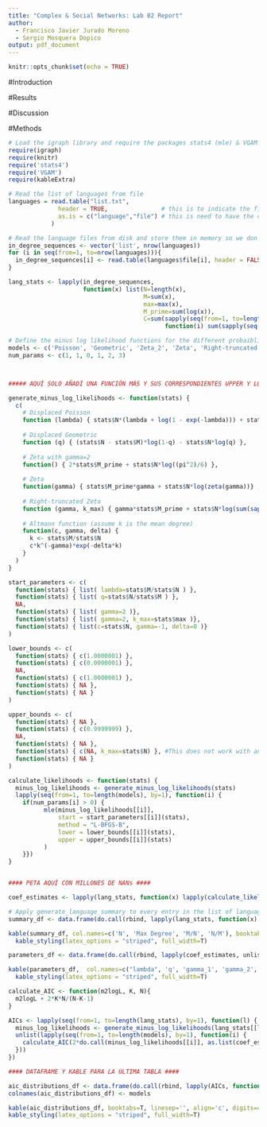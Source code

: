 ```yaml
---
title: "Complex & Social Networks: Lab 02 Report"
author:
  - Francisco Javier Jurado Moreno
  - Sergio Mosquera Dopico
output: pdf_document
---
```


```r
knitr::opts_chunk$set(echo = TRUE)
```

#Introduction

#Results

#Discussion

#Methods

```r
# Load the igraph library and require the packages stats4 (mle) & VGAM (Riemman-zeta)
require(igraph)
require(knitr)
require('stats4')
require('VGAM')
require(kableExtra)
```

```r
# Read the list of languages from file
languages = read.table("list.txt",
              header = TRUE,               # this is to indicate the first line of the file contains the names of the columns instead of the real data
              as.is = c("language","file") # this is need to have the cells treated as real strings and not as categorial data.
            )

# Read the language files from disk and store them in memory so we don't have to do so multiple times
in_degree_sequences <- vector('list', nrow(languages))
for (i in seq(from=1, to=nrow(languages))){
  in_degree_sequences[i] <- read.table(languages$file[i], header = FALSE)
}
```

```r
lang_stats <- lapply(in_degree_sequences, 
                     function(x) list(N=length(x), 
                                      M=sum(x),
                                      max=max(x),
                                      M_prime=sum(log(x)),
                                      C=sum(sapply(seq(from=1, to=length(x), by=1), 
                                            function(i) sum(sapply(seq(from=1, to=x[i], by=1), function(j) log(j)))))))
```

```r
# Define the minus log likelihood functions for the different probaiblity mass functions to be passed to the optimizer
models <- c('Poisson', 'Geometric', 'Zeta_2', 'Zeta', 'Right-truncated Zeta', 'Altmann')
num_params <- c(1, 1, 0, 1, 2, 3)



##### AQUÍ SOLO AÑADÍ UNA FUNCIÓN MÁS Y SUS CORRESPONDIENTES UPPER Y LOWER BOUNDS (APARTE DE LA INFO DE ARRIBA PARA MODELS Y NUM_PARAMS). ####

generate_minus_log_likelihoods <- function(stats) {
  c(
    # Displaced Poisson
    function (lambda) { stats$N*(lambda + log(1 - exp(-lambda))) + stats$C - stats$M*log(lambda) },
    
    # Displaced Geometric
    function (q) { (stats$N - stats$M)*log(1-q) - stats$N*log(q) },
    
    # Zeta with gamma=2
    function() { 2*stats$M_prime + stats$N*log((pi^2)/6) },
    
    # Zeta
    function(gamma) { stats$M_prime*gamma + stats$N*log(zeta(gamma))} ,
    
    # Right-truncated Zeta
    function (gamma, k_max) { gamma*stats$M_prime + stats$N*log(sum(sapply(seq(from=1, to=k_max, by=1), function(x) x^(-gamma))))},
    
    # Altmann function (assume k is the mean degree)
    function(c, gamma, delta) {
      k <- stats$M/stats$N
      c*k^(-gamma)*exp(-delta*k)
    }
  )
}

start_parameters <- c(
  function(stats) { list( lambda=stats$M/stats$N ) },
  function(stats) { list( q=stats$N/stats$M ) },
  NA,
  function(stats) { list( gamma=2 )},
  function(stats) { list( gamma=2, k_max=stats$max )},
  function(stats) { list(c=stats$N, gamma=-1, delta=0 )}
)

lower_bounds <- c(
  function(stats) { c(1.0000001) },
  function(stats) { c(0.0000001) },
  NA,
  function(stats) { c(1.0000001) },
  function(stats) { NA },
  function(stats) { NA }
)

upper_bounds <- c(
  function(stats) { NA },
  function(stats) { c(0.9999999) },
  NA,
  function(stats) { NA },
  function(stats) { c(NA, k_max=stats$N) }, #This does not work with anything below N
  function(stats) { NA }
)
```

```r
calculate_likelihoods <- function(stats) {
  minus_log_likelihoods <- generate_minus_log_likelihoods(stats)
  lapply(seq(from=1, to=length(models), by=1), function(i) {
    if(num_params[i] > 0) {
          mle(minus_log_likelihoods[[i]],
              start = start_parameters[[i]](stats),
              method = "L-BFGS-B",
              lower = lower_bounds[[i]](stats),
              upper = upper_bounds[[i]](stats)
          )
    }})
}


#### PETA AQUÍ CON MILLONES DE NANs ####

coef_estimates <- lapply(lang_stats, function(x) lapply(calculate_likelihoods(x), function(l) attributes(summary(l))$coef[,1])) 
```

```r
# Apply generate_language_summary to every entry in the list of language in-degrees to generate the summary for every language. Use do.call to pass each summary to rbind as a parameter, that way the vectors are concatenated vertically
summary_df <- data.frame(do.call(rbind, lapply(lang_stats, function(x) c(x$N, x$max, x$M/x$N, x$N/x$M))), row.names=languages$language)

kable(summary_df, col.names=c('N', 'Max Degree', 'M/N', 'N/M'), booktabs=T, linesep='', align='c', digits=4) %>%
  kable_styling(latex_options = "striped", full_width=T)
```

```r
parameters_df <- data.frame(do.call(rbind, lapply(coef_estimates, unlist)), row.names=languages$language)

kable(parameters_df,  col.names=c("lambda", 'q', 'gamma_1', 'gamma_2', 'k_{max}'), booktabs=T, linesep='', align='c', digits=4) %>%
  kable_styling(latex_options = "striped", full_width=T)
``` 

```r
calculate_AIC <- function(m2logL, K, N){
  m2logL + 2*K*N/(N-K-1)
}

AICs <- lapply(seq(from=1, to=length(lang_stats), by=1), function(l) {
  minus_log_likelihoods <- generate_minus_log_likelihoods(lang_stats[[l]])
  unlist(lapply(seq(from=1, to=length(models), by=1), function(i) {
    calculate_AIC(2*do.call(minus_log_likelihoods[[i]], as.list(coef_estimates[[l]][[i]])), num_params[i], lang_stats[[l]]$N)
  }))
})
```


```r

#### DATAFRAME Y KABLE PARA LA ÚLTIMA TABLA ####

aic_distributions_df <- data.frame(do.call(rbind, lapply(AICs, function(x) sapply(x, function(y) y - min(x)))), row.names=languages$language)
colnames(aic_distributions_df) <- models

kable(aic_distributions_df, booktabs=T, linesep='', align='c', digits=4) %>%
kable_styling(latex_options = "striped", full_width=T)
```

